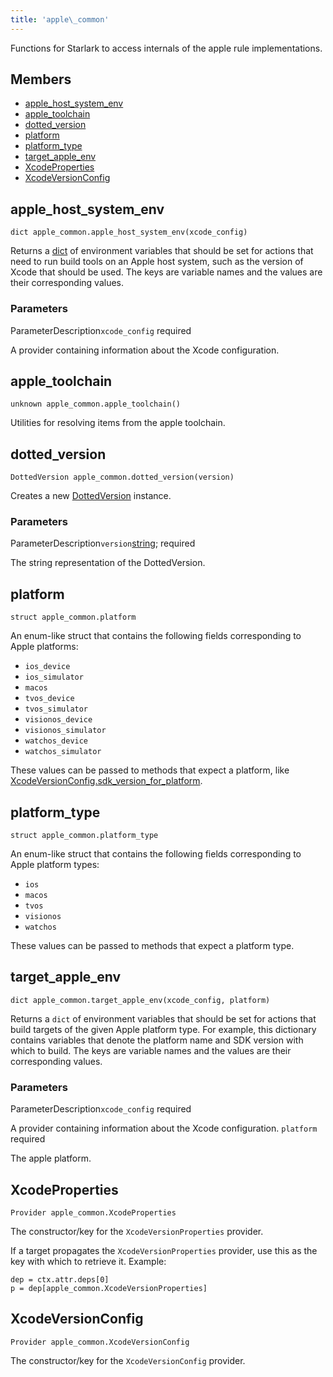 ```yaml
---
title: 'apple\_common'
---
```




Functions for Starlark to access internals of the apple rule implementations.

## Members

- [apple\_host\_system\_env](#apple_host_system_env)
- [apple\_toolchain](#apple_toolchain)
- [dotted\_version](#dotted_version)
- [platform](#platform)
- [platform\_type](#platform_type)
- [target\_apple\_env](#target_apple_env)
- [XcodeProperties](#XcodeProperties)
- [XcodeVersionConfig](#XcodeVersionConfig)

## apple\_host\_system\_env

```
dict apple_common.apple_host_system_env(xcode_config)
```

 Returns a [dict](../core/dict.html) of environment variables that should be set for actions that need to run build tools on an Apple host system, such as the version of Xcode that should be used. The keys are variable names and the values are their corresponding values.


### Parameters

ParameterDescription`xcode_config`
 required

 A provider containing information about the Xcode configuration.


## apple\_toolchain

```
unknown apple_common.apple_toolchain()
```

 Utilities for resolving items from the apple toolchain.



## dotted\_version

```
DottedVersion apple_common.dotted_version(version)
```

 Creates a new [DottedVersion](../builtins/DottedVersion.html) instance.


### Parameters

ParameterDescription`version`[string](../core/string.html);
 required

 The string representation of the DottedVersion.


## platform

```
struct apple_common.platform
```

 An enum-like struct that contains the following fields corresponding to Apple platforms:

- `ios_device`
- `ios_simulator`
- `macos`
- `tvos_device`
- `tvos_simulator`
- `visionos_device`
- `visionos_simulator`
- `watchos_device`
- `watchos_simulator`

These values can be passed to methods that expect a platform, like [XcodeVersionConfig.sdk\_version\_for\_platform](../providers/XcodeVersionConfig.html#sdk_version_for_platform).



## platform\_type

```
struct apple_common.platform_type
```

 An enum-like struct that contains the following fields corresponding to Apple platform types:

- `ios`
- `macos`
- `tvos`
- `visionos`
- `watchos`

These values can be passed to methods that expect a platform type.



## target\_apple\_env

```
dict apple_common.target_apple_env(xcode_config, platform)
```

 Returns a `dict` of environment variables that should be set for actions that build targets of the given Apple platform type. For example, this dictionary contains variables that denote the platform name and SDK version with which to build. The keys are variable names and the values are their corresponding values.


### Parameters

ParameterDescription`xcode_config`
 required

 A provider containing information about the Xcode configuration.
 `platform`
 required

 The apple platform.


## XcodeProperties

```
Provider apple_common.XcodeProperties
```

 The constructor/key for the `XcodeVersionProperties` provider.

If a target propagates the `XcodeVersionProperties` provider, use this as the key with which to retrieve it. Example:

```
dep = ctx.attr.deps[0]
p = dep[apple_common.XcodeVersionProperties]

```

## XcodeVersionConfig

```
Provider apple_common.XcodeVersionConfig
```

 The constructor/key for the `XcodeVersionConfig` provider.
